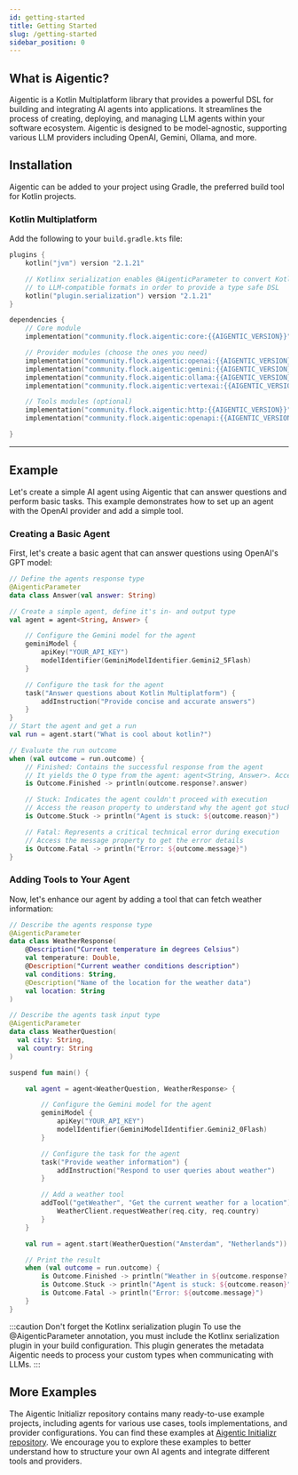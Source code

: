 ```yaml
---
id: getting-started
title: Getting Started
slug: /getting-started
sidebar_position: 0
---
```



## What is Aigentic?

Aigentic is a Kotlin Multiplatform library that provides a powerful DSL for building and integrating AI agents into applications. It streamlines the process of creating, deploying, and managing LLM agents within your software ecosystem. Aigentic is designed to be model-agnostic, supporting various LLM providers including OpenAI, Gemini, Ollama, and more.

## Installation

Aigentic can be added to your project using Gradle, the preferred build tool for Kotlin projects.

### Kotlin Multiplatform

Add the following to your `build.gradle.kts` file:

```kotlin
plugins {
    kotlin("jvm") version "2.1.21"

    // Kotlinx serialization enables @AigenticParameter to convert Kotlin classes
    // to LLM-compatible formats in order to provide a type safe DSL
    kotlin("plugin.serialization") version "2.1.21"
}

dependencies {
    // Core module
    implementation("community.flock.aigentic:core:{{AIGENTIC_VERSION}}")

    // Provider modules (choose the ones you need)
    implementation("community.flock.aigentic:openai:{{AIGENTIC_VERSION}}")
    implementation("community.flock.aigentic:gemini:{{AIGENTIC_VERSION}}")
    implementation("community.flock.aigentic:ollama:{{AIGENTIC_VERSION}}")
    implementation("community.flock.aigentic:vertexai:{{AIGENTIC_VERSION}}")

    // Tools modules (optional)
    implementation("community.flock.aigentic:http:{{AIGENTIC_VERSION}}")
    implementation("community.flock.aigentic:openapi:{{AIGENTIC_VERSION}}")

}

```

---

## Example

Let's create a simple AI agent using Aigentic that can answer questions and perform basic tasks. This example demonstrates how to set up an agent with the OpenAI provider and add a simple tool.

### Creating a Basic Agent

First, let's create a basic agent that can answer questions using OpenAI's GPT model:

```kotlin
// Define the agents response type
@AigenticParameter
data class Answer(val answer: String)

// Create a simple agent, define it's in- and output type
val agent = agent<String, Answer> {

    // Configure the Gemini model for the agent
    geminiModel {
        apiKey("YOUR_API_KEY")
        modelIdentifier(GeminiModelIdentifier.Gemini2_5Flash)
    }

    // Configure the task for the agent
    task("Answer questions about Kotlin Multiplatform") {
        addInstruction("Provide concise and accurate answers")
    }
}
// Start the agent and get a run
val run = agent.start("What is cool about kotlin?")

// Evaluate the run outcome
when (val outcome = run.outcome) {
    // Finished: Contains the successful response from the agent
    // It yields the O type from the agent: agent<String, Answer>. Access the response property to get the answer
    is Outcome.Finished -> println(outcome.response?.answer)

    // Stuck: Indicates the agent couldn't proceed with execution
    // Access the reason property to understand why the agent got stuck
    is Outcome.Stuck -> println("Agent is stuck: ${outcome.reason}")

    // Fatal: Represents a critical technical error during execution
    // Access the message property to get the error details
    is Outcome.Fatal -> println("Error: ${outcome.message}")
}
```

### Adding Tools to Your Agent

Now, let's enhance our agent by adding a tool that can fetch weather information:

```kotlin
// Describe the agents response type
@AigenticParameter
data class WeatherResponse(
    @Description("Current temperature in degrees Celsius")
    val temperature: Double,
    @Description("Current weather conditions description")
    val conditions: String,
    @Description("Name of the location for the weather data")
    val location: String
)

// Describe the agents task input type
@AigenticParameter
data class WeatherQuestion(
  val city: String,
  val country: String
)

suspend fun main() {

    val agent = agent<WeatherQuestion, WeatherResponse> {

        // Configure the Gemini model for the agent
        geminiModel {
            apiKey("YOUR_API_KEY")
            modelIdentifier(GeminiModelIdentifier.Gemini2_0Flash)
        }

        // Configure the task for the agent
        task("Provide weather information") {
            addInstruction("Respond to user queries about weather")
        }

        // Add a weather tool
        addTool("getWeather", "Get the current weather for a location") { req: WeatherQuestion ->
            WeatherClient.requestWeather(req.city, req.country)
        }
    }

    val run = agent.start(WeatherQuestion("Amsterdam", "Netherlands"))

    // Print the result
    when (val outcome = run.outcome) {
        is Outcome.Finished -> println("Weather in ${outcome.response?.location}: ${outcome.response?.temperature}°C, ${outcome.response?.conditions}")
        is Outcome.Stuck -> println("Agent is stuck: ${outcome.reason}")
        is Outcome.Fatal -> println("Error: ${outcome.message}")
    }
}
```

:::caution Don't forget the Kotlinx serialization plugin
To use the @AigenticParameter annotation, you must include the Kotlinx serialization plugin in your build configuration. This plugin generates the metadata Aigentic needs to process your custom types when communicating with LLMs.
:::

## More Examples
The Aigentic Initializr repository contains many ready-to-use example projects, including agents for various use cases, tools implementations, and provider configurations. You can find these examples at [Aigentic Initializr repository](https://github.com/flock-community/aigentic-initializr). We encourage you to explore these examples to better understand how to structure your own AI agents and integrate different tools and providers.

